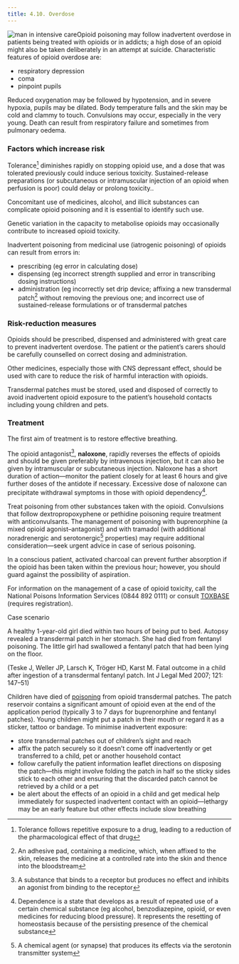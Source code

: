 ```yaml
---
title: 4.10. Overdose
---
```



![man in intensive care](../../assets/con146659.jpg)Opioid poisoning may follow inadvertent overdose in patients being treated with opioids or in addicts; a high dose of an opioid might also be taken deliberately in an attempt at suicide. Characteristic features of opioid overdose are:

* respiratory depression
* coma
* pinpoint pupils
  
 Reduced oxygenation may be followed by hypotension, and in severe hypoxia, pupils may be dilated. Body temperature falls and the skin may be cold and clammy to touch. Convulsions may occur, especially in the very young. Death can result from respiratory failure and sometimes from pulmonary oedema.

### Factors which increase risk

Tolerance[^1] diminishes rapidly on stopping opioid use, and a dose that was tolerated previously could induce serious toxicity. Sustained-release preparations (or subcutaneous or intramuscular injection of an opioid when perfusion is poor) could delay or prolong toxicity..

Concomitant use of medicines, alcohol, and illicit substances can complicate opioid poisoning and it is essential to identify such use.

Genetic variation in the capacity to metabolise opioids may occasionally contribute to increased opioid toxicity.

Inadvertent poisoning from medicinal use (iatrogenic poisoning) of opioids can result from errors in:

* prescribing (eg error in calculating dose)
* dispensing (eg incorrect strength supplied and error in transcribing dosing instructions)
* administration (eg incorrectly set drip device; affixing a new transdermal patch[^2] without removing the previous one; and incorrect use of sustained-release formulations or of transdermal patches

### Risk-reduction measures

Opioids should be prescribed, dispensed and administered with great care to prevent inadvertent overdose. The patient or the patient’s carers should be carefully counselled on correct dosing and administration.

Other medicines, especially those with CNS depressant effect, should be used with care to reduce the risk of harmful interaction with opioids.

Transdermal patches must be stored, used and disposed of correctly to avoid inadvertent opioid exposure to the patient’s household contacts including young children and pets.

### Treatment

The first aim of treatment is to restore effective breathing.

The opioid antagonist[^3], **naloxone**, rapidly reverses the effects of opioids and should be given preferably by intravenous injection, but it can also be given by intramuscular or subcutaneous injection. Naloxone has a short duration of action—monitor the patient closely for at least 6 hours and give further doses of the antidote if necessary. Excessive dose of naloxone can precipitate withdrawal symptoms in those with opioid dependency[^4].

Treat poisoning from other substances taken with the opioid. Convulsions that follow dextropropoxyphene or pethidine poisoning require treatment with anticonvulsants. The management of poisoning with buprenorphine (a mixed opioid agonist–antagonist) and with tramadol (with additional noradrenergic and serotonergic[^5] properties) may require additional consideration—seek urgent advice in case of serious poisoning.

In a conscious patient, activated charcoal can prevent further absorption if the opioid has been taken within the previous hour; however, you should guard against the possibility of aspiration.

For information on the management of a case of opioid toxicity, call the National Poisons Information Services (0844 892 0111) or consult [TOXBASE](http://www.toxbase.org/) (requires registration).

Case scenario

A healthy 1-year-old girl died within two hours of being put to bed. Autopsy revealed a transdermal patch in her stomach. She had died from fentanyl poisoning. The little girl had swallowed a fentanyl patch that had been lying on the floor.

(Teske J, Weller JP, Larsch K, Tröger HD, Karst M. Fatal outcome in a child after ingestion of a transdermal fentanyl patch. Int J Legal Med 2007; 121: 147–51)

Children have died of [poisoning](http://www.fda.gov/forconsumers/consumerupdates/ucm300803.htm) from opioid transdermal patches. The patch reservoir contains a significant amount of opioid even at the end of the application period (typically 3 to 7 days for buprenorphine and fentanyl patches). Young children might put a patch in their mouth or regard it as a sticker, tattoo or bandage. To minimise inadvertent exposure:

* store transdermal patches out of children’s sight and reach
* affix the patch securely so it doesn’t come off inadvertently or get transferred to a child, pet or another household contact
* follow carefully the patient information leaflet directions on disposing the patch—this might involve folding the patch in half so the sticky sides stick to each other and ensuring that the discarded patch cannot be retrieved by a child or a pet
* be alert about the effects of an opioid in a child and get medical help immediately for suspected inadvertent contact with an opioid—lethargy may be an early feature but other effects include slow breathing


[^1]: Tolerance follows repetitive exposure to a drug, leading to a reduction of the pharmacological effect of that drug


[^2]: An adhesive pad, containing a medicine, which, when affixed to the skin, releases the medicine at a controlled rate into the skin and thence into the bloodstream


[^3]: A substance that binds to a receptor but produces no effect and inhibits an agonist from binding to the receptor


[^4]: Dependence is a state that develops as a result of repeated use of a certain chemical substance (eg alcohol, benzodiazepine, opioid, or even medicines for reducing blood pressure). It represents the resetting of homeostasis because of the persisting presence of the chemical substance


[^5]: A chemical agent (or synapse) that produces its effects via the serotonin transmitter system
